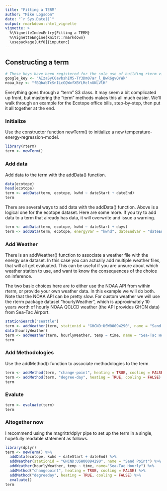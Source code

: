 ```yaml
---
title: "Fitting a TERM"
author: "Mike Logsdon"
date: "`r Sys.Date()`"
output: rmarkdown::html_vignette
vignette: >
  %\VignetteIndexEntry{Fitting a TERM}
  %\VignetteEngine{knitr::rmarkdown}
  \usepackage[utf8]{inputenc}
---
```


## Constructing a term

```r
# These keys have been registered for the sole use of building rterm vignettes
google_key <- "AIzaSyCOavbshIM5-TY3Dm07ar_l_BwR6gvQYWk"
noaa_key <- "fBQbabTcSnILcGQWxfXBYLMclnUKLVlH"
```

Everything goes through a "term" S3 class. It may seem a bit complicated up front, but mastering the "term" methods makes this all much easier. We'll walk through an example for the Ecotope office bills, step-by-step, then put it all together at the end.

### Initialize

Use the constructor function newTerm() to initialize a new temperature-energy-regression-model.

```r
library(rterm)
term <- newTerm()
```


### Add data

Add data to the term with the addData() function.

```r
data(ecotope)
head(ecotope)
term <- addData(term, ecotope, kwhd ~ dateStart + dateEnd)
term
```

There are several ways to add data with the addData() function. Above is a logical one for the ecotope dataset. Here are some more. If you try to add data to a term that already has data, it will overwrite and issue a warning.

```r
term <- addData(term, ecotope, kwhd ~ dateStart + days)
term <- addData(term, ecotope, energyVar = "kwhd", dateEndVar = "dateEnd", daysVar ="days")
```


### Add Weather

There is an addWeather() function to associate a weather file with the energy use dataset. In this case you can actually add multiple weather files, that will all get evaluated. This can be useful if you are unsure about which weather station to use, and want to know the consequences of the choice on inference.

The two basic choices here are to either use the NOAA API from within rterm, or provide your own weather data. In this example we will do both. Note that the NOAA API can be pretty slow. For custom weather we will use the rterm package dataset "hourlyWeather", which is approximately 10 years worth of hourly NOAA QCLCD weather (the API provides GHCN data) from Sea-Tac Airport.

```r
stationSearch("seattle")
term <- addWeather(term, stationid = "GHCND:USW00094290", name = "Sand Point")
data(hourlyWeather)
term <- addWeather(term, hourlyWeather, temp ~ time, name = "Sea-Tac Hourly")
term
```


### Add Methodologies

Use the addMethod() function to associate methodologies to the term.

```r
term <- addMethod(term, "change-point", heating = TRUE, cooling = FALSE)
term <- addMethod(term, "degree-day", heating = TRUE, cooling = FALSE)
term
```


### Evalute


```r
term <- evaluate(term)
term
```


### Altogether now

I recommend using the magrittr/dplyr pipe to set up the term in a single, hopefully readable statement as follows.


```r
library(dplyr)
term <- newTerm() %>%
  addData(ecotope, kwhd ~ dateStart + dateEnd) %>%
  addWeather(stationid = "GHCND:USW00094290", name = "Sand Point") %>%
  addWeather(hourlyWeather, temp ~ time, name="Sea-Tac Hourly") %>%
  addMethod("changepoint", heating = TRUE, cooling = FALSE) %>%
  addMethod("degreeday", heating = TRUE, cooling = FALSE) %>% 
  evaluate()
term
```


